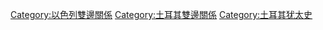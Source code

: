 [[Category:以色列雙邊關係|Category:以色列雙邊關係]]
[[Category:土耳其雙邊關係|Category:土耳其雙邊關係]]
[[Category:土耳其犹太史|Category:土耳其犹太史]]